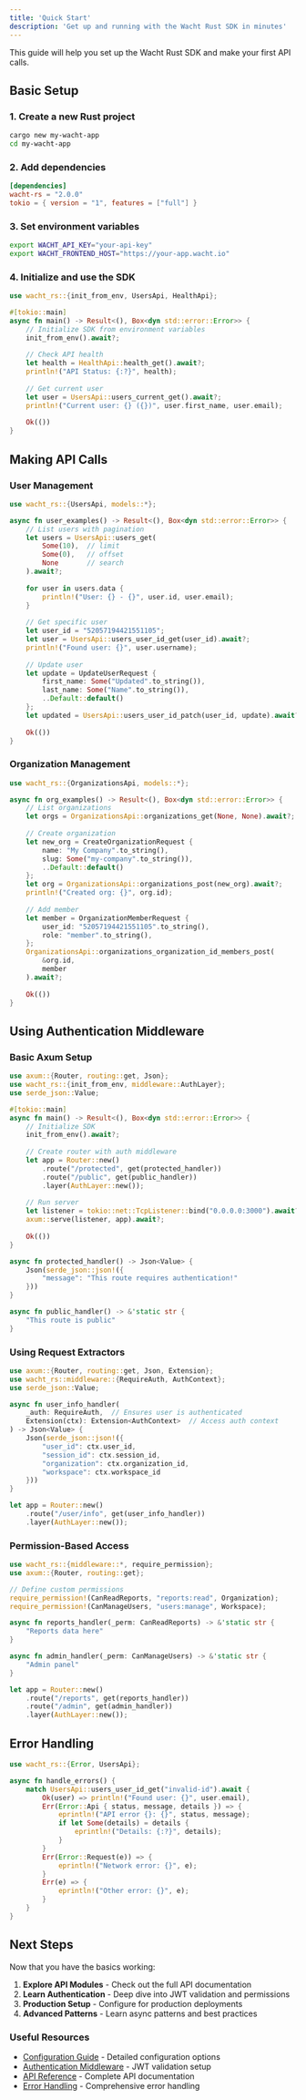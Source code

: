 ```yaml
---
title: 'Quick Start'
description: 'Get up and running with the Wacht Rust SDK in minutes'
---
```


This guide will help you set up the Wacht Rust SDK and make your first API calls.

## Basic Setup

### 1. Create a new Rust project

```bash
cargo new my-wacht-app
cd my-wacht-app
```

### 2. Add dependencies

```toml
[dependencies]
wacht-rs = "2.0.0"
tokio = { version = "1", features = ["full"] }
```

### 3. Set environment variables

```bash
export WACHT_API_KEY="your-api-key"
export WACHT_FRONTEND_HOST="https://your-app.wacht.io"
```

### 4. Initialize and use the SDK

```rust
use wacht_rs::{init_from_env, UsersApi, HealthApi};

#[tokio::main]
async fn main() -> Result<(), Box<dyn std::error::Error>> {
    // Initialize SDK from environment variables
    init_from_env().await?;
    
    // Check API health
    let health = HealthApi::health_get().await?;
    println!("API Status: {:?}", health);
    
    // Get current user
    let user = UsersApi::users_current_get().await?;
    println!("Current user: {} ({})", user.first_name, user.email);
    
    Ok(())
}
```

## Making API Calls

### User Management

```rust
use wacht_rs::{UsersApi, models::*};

async fn user_examples() -> Result<(), Box<dyn std::error::Error>> {
    // List users with pagination
    let users = UsersApi::users_get(
        Some(10),  // limit
        Some(0),   // offset
        None       // search
    ).await?;
    
    for user in users.data {
        println!("User: {} - {}", user.id, user.email);
    }
    
    // Get specific user
    let user_id = "52057194421551105";
    let user = UsersApi::users_user_id_get(user_id).await?;
    println!("Found user: {}", user.username);
    
    // Update user
    let update = UpdateUserRequest {
        first_name: Some("Updated".to_string()),
        last_name: Some("Name".to_string()),
        ..Default::default()
    };
    let updated = UsersApi::users_user_id_patch(user_id, update).await?;
    
    Ok(())
}
```

### Organization Management

```rust
use wacht_rs::{OrganizationsApi, models::*};

async fn org_examples() -> Result<(), Box<dyn std::error::Error>> {
    // List organizations
    let orgs = OrganizationsApi::organizations_get(None, None).await?;
    
    // Create organization
    let new_org = CreateOrganizationRequest {
        name: "My Company".to_string(),
        slug: Some("my-company".to_string()),
        ..Default::default()
    };
    let org = OrganizationsApi::organizations_post(new_org).await?;
    println!("Created org: {}", org.id);
    
    // Add member
    let member = OrganizationMemberRequest {
        user_id: "52057194421551105".to_string(),
        role: "member".to_string(),
    };
    OrganizationsApi::organizations_organization_id_members_post(
        &org.id,
        member
    ).await?;
    
    Ok(())
}
```

## Using Authentication Middleware

### Basic Axum Setup

```rust
use axum::{Router, routing::get, Json};
use wacht_rs::{init_from_env, middleware::AuthLayer};
use serde_json::Value;

#[tokio::main]
async fn main() -> Result<(), Box<dyn std::error::Error>> {
    // Initialize SDK
    init_from_env().await?;
    
    // Create router with auth middleware
    let app = Router::new()
        .route("/protected", get(protected_handler))
        .route("/public", get(public_handler))
        .layer(AuthLayer::new());
    
    // Run server
    let listener = tokio::net::TcpListener::bind("0.0.0.0:3000").await?;
    axum::serve(listener, app).await?;
    
    Ok(())
}

async fn protected_handler() -> Json<Value> {
    Json(serde_json::json!({
        "message": "This route requires authentication!"
    }))
}

async fn public_handler() -> &'static str {
    "This route is public"
}
```

### Using Request Extractors

```rust
use axum::{Router, routing::get, Json, Extension};
use wacht_rs::middleware::{RequireAuth, AuthContext};
use serde_json::Value;

async fn user_info_handler(
    _auth: RequireAuth,  // Ensures user is authenticated
    Extension(ctx): Extension<AuthContext>  // Access auth context
) -> Json<Value> {
    Json(serde_json::json!({
        "user_id": ctx.user_id,
        "session_id": ctx.session_id,
        "organization": ctx.organization_id,
        "workspace": ctx.workspace_id
    }))
}

let app = Router::new()
    .route("/user/info", get(user_info_handler))
    .layer(AuthLayer::new());
```

### Permission-Based Access

```rust
use wacht_rs::{middleware::*, require_permission};
use axum::{Router, routing::get};

// Define custom permissions
require_permission!(CanReadReports, "reports:read", Organization);
require_permission!(CanManageUsers, "users:manage", Workspace);

async fn reports_handler(_perm: CanReadReports) -> &'static str {
    "Reports data here"
}

async fn admin_handler(_perm: CanManageUsers) -> &'static str {
    "Admin panel"
}

let app = Router::new()
    .route("/reports", get(reports_handler))
    .route("/admin", get(admin_handler))
    .layer(AuthLayer::new());
```

## Error Handling

```rust
use wacht_rs::{Error, UsersApi};

async fn handle_errors() {
    match UsersApi::users_user_id_get("invalid-id").await {
        Ok(user) => println!("Found user: {}", user.email),
        Err(Error::Api { status, message, details }) => {
            eprintln!("API error {}: {}", status, message);
            if let Some(details) = details {
                eprintln!("Details: {:?}", details);
            }
        }
        Err(Error::Request(e)) => {
            eprintln!("Network error: {}", e);
        }
        Err(e) => {
            eprintln!("Other error: {}", e);
        }
    }
}
```

## Next Steps

Now that you have the basics working:

1. **Explore API Modules** - Check out the full API documentation
2. **Learn Authentication** - Deep dive into JWT validation and permissions
3. **Production Setup** - Configure for production deployments
4. **Advanced Patterns** - Learn async patterns and best practices

### Useful Resources

- [Configuration Guide](configuration) - Detailed configuration options
- [Authentication Middleware](middleware/auth-layer) - JWT validation setup
- [API Reference](api/users-api) - Complete API documentation
- [Error Handling](error-handling) - Comprehensive error handling